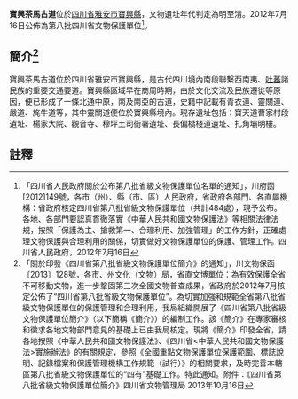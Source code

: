 {{msg:四川省文物保護單位
|名稱 = 寶興茶馬古道
|編號 = 38
|圖片 = 
|級別 = S8
|分類 = 
|時代 = [[明代|明代]]至[[清代|清代]]
|地点 = [[四川省|四川省]][[雅安市|雅安市]][[寶興縣|寶興縣]]
|坐標 =
|登錄 = 2012年7月16日
}}
'''寶興茶馬古道'''位於[[四川省|四川省]][[雅安市|雅安市]][[寶興縣|寶興縣]]，文物遺址年代判定為明至清。2012年7月16日公佈為第八批四川省文物保護單位<ref>「四川省人民政府關於公布第八批省級文物保護單位名單的通知」，川府函[2012]149號，各市（州）、縣（市、區）人民政府，省政府各部門、各直屬機構：省政府核定四川省第八批省級文物保護單位（共計484處），現予公布。各地、各部門要認真貫徹落實《中華人民共和國文物保護法》等相關法律法規，按照「保護為主、搶救第一、合理利用、加強管理」的工作方針，正確處理文物保護與合理利用的關係，切實做好文物保護單位的保護、管理工作。四川省人民政府，2012年7月16日</ref>。
== 簡介<ref>「關於印發《四川省第八批省級文物保護單位簡介》的通知」，川文物保函〔2013〕128號，各市、州文化（文物）局，省直文博單位：為有效保護全省不可移動文物，進一步鞏固第三次全國文物普查成果，省政府於2012年7月核定公佈了“四川省第八批省級文物保護單位”。為切實加強和規範全省第八批省級文物保護單位的保護管理和合理利用，我局組織開展了《四川省第八批省級文物保護單位簡介》（以下簡稱《簡介》）的編制工作。該《簡介》在專家審核和徵求各地文物部門意見的基礎上已由我局核定。現將《簡介》印發全省，請各地按照《中華人民共和國文物保護法》、《四川省<中華人民共和國文物保護法>實施辦法》的有關規定，參照《全國重點文物保護單位保護範圍、標誌說明、記錄檔案和保護管理機構工作規範（試行）》的相關要求，及時完善本轄區第八批省級文物保護單位的“四有”基礎工作。特此通知。附件：《四川省第八批省級文物保護單位簡介》四川省文物管理局  2013年10月16日</ref> ==
寶興茶馬古道位於四川省雅安市寶興縣，是古代四川境內南段聯繫西南夷、[[吐蕃|吐蕃]]諸民族的重要交通要道。寶興縣區域早在商周時期，由於文化交流及民族遷徙等原因，便已形成了一條北通中原，南及南亞的古道，史籍中記載有青衣道、靈關道、嚴道、旄牛道等，其中靈關道便位於寶興縣境內。現存遺址包括：寶天道曹家村段遺址、楊家大院、觀音寺、穆坪土司衙署遺址、長偏橋棧道遺址、扎角壩明樓。
==註釋==
{{reflist}}
{{文物保護單位小作品}}